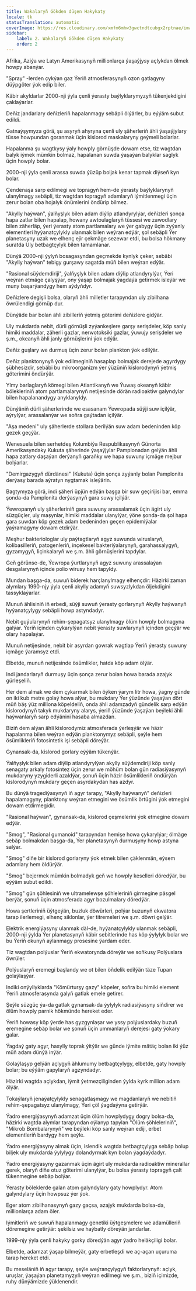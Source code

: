 ```yaml
---
title: Wakalaryň Gökden düşen Hakykaty
locale: tk
statusTranslation: automatic
coverImage: https://res.cloudinary.com/xmfm6mhw3gwctndtcubgx2rptnae/image/upload/v1741354419/small_cover_la_gran_rebelion_28716e29d2.webp
sidebar:
    label: 2. Wakalaryň Gökden düşen Hakykaty
    order: 2
---
```

Afrika, Aziýa we Latyn Amerikasynyň millionlarça ýaşaýjysy açlykdan ölmek howpy abanýar.

"Spray" -lerden çykýan gaz Ýeriň atmosferasynyň ozon gatlagyny düýpgöter ýok edip biler.

 Käbir akyldarlar 2000-nji ýyla çenli ýerasty baýlyklarymyzyň tükenjekdigini çaklaýarlar.

Deňiz jandarlary deňizleriň hapalanmagy sebäpli ölýärler, bu eýýäm subut edildi.

Gatnaýşymyza görä, şu asyryň ahyryna çenli uly şäherleriň ähli ýaşaýjylary tüsse howpundan goranmak üçin kislorod maskalaryny geýmeli bolarlar.

Hapalanma şu wagtkysy ýaly howply görnüşde dowam etse, tiz wagtdan balyk iýmek mümkin bolmaz, hapalanan suwda ýaşaýan balyklar saglyk üçin howply bolar.

2000-nji ýyla çenli arassa suwda ýüzüp boljak kenar tapmak diýseň kyn bolar.

Çendenaşa sarp edilmegi we topragyň hem-de ýerasty baýlyklarynyň ulanylmagy sebäpli, tiz wagtdan topragyň adamlaryň iýmitlenmegi üçin zerur bolan oba hojalyk önümlerini öndürip bilmez.

"Akylly haýwan", ýalňyşlyk bilen adam diýlip atlandyrylýar, deňizleri şonça hapa zatlar bilen hapalap, howany awtoulaglaryň tüssesi we zawodlary bilen zäherläp, ýeri ýerasty atom partlamalary we ýer gabygy üçin zyýanly elementleri hyýanatçylykly ulanmak bilen weýran edýär, şol sebäpli Ýer planetasyny uzak we elhenç ejir çekmäge sezewar etdi, bu bolsa hökmany suratda Uly betbagtçylyk bilen tamamlanar.

Dünýä 2000-nji ýylyň bosagasyndan geçmekde kynlyk çeker, sebäbi "Akylly haýwan" tebigy gurşawy sagatda müň bilen weýran edýär.

"Rasional süýdemdiriji", ýalňyşlyk bilen adam diýlip atlandyrylýar, Ýeri weýran etmäge çalyşýar, ony ýaşap bolmajak ýagdaýa getirmek isleýär we muny başarýandygy hem aýdyňdyr.

Deňizlere degişli bolsa, olaryň ähli milletler tarapyndan uly zibilhana öwrülendigi görnüp dur.

Dünýäde bar bolan ähli zibilleriň ýetmiş göterimi deňizlere gidýär.

Uly mukdarda nebit, dürli görnüşli zyýankeşlere garşy serişdeler, köp sanly himiki maddalar, zäherli gazlar, nerwotoksiki gazlar, ýuwujy serişdeler we ş.m., okeanyň ähli janly görnüşlerini ýok edýär.

Deňiz guşlary we durmuş üçin zerur bolan plankton ýok edilýär.

Deňiz planktonynyň ýok edilmeginiň hasaplap bolmajak derejede agyrdygy şübhesizdir, sebäbi bu mikroorganizm ýer ýüzüniň kislorodynyň ýetmiş göterimini öndürýär.

Ylmy barlaglaryň kömegi bilen Atlantikanyň we Ýuwaş okeanyň käbir bölekleriniň atom partlamalarynyň netijesinde dörän radioaktiw galyndylar bilen hapalanandygy anyklanyldy.

Dünýäniň dürli şäherlerinde we esasanam Ýewropada süýji suw içilýär, aýrylýar, arassalanýar we soňra gaýtadan içilýär.

"Aşa medeni" uly şäherlerde stollara berilýän suw adam bedeninden köp gezek geçýär.

Wenesuela bilen serhetdeş Kolumbiýa Respublikasynyň Günorta Amerikasyndaky Kukuta şäherinde ýaşaýjylar Pamplonadan gelýän ähli hapa zatlary daşaýan derýanyň garaňky we hapa suwuny içmäge mejbur bolýarlar.

"Demirgazygyň dürdänesi" (Kukuta) üçin şonça zyýanly bolan Pamplonita derýasy barada aýratyn nygtamak isleýärin.

Bagtymyza görä, indi şäheri üpjün edýän başga bir suw geçirijisi bar, emma şonda-da Pamplonita derýasynyň gara suwy içilýär.

Ýewropanyň uly şäherleriniň gara suwuny arassalamak üçin ägirt uly süzgüçler, uly maşynlar, himiki maddalar ulanylýar, ýöne şonda-da şol hapa gara suwdan köp gezek adam bedeninden geçen epidemiýalar ýaýramagyny dowam etdirýär.

Meşhur bakteriologlar uly paýtagtlaryň agyz suwunda wiruslaryň, kolibasilleriň, patogenleriň, inçekesel bakteriýalarynyň, garahassalygyň, gyzamygyň, liçinkalaryň we ş.m. ähli görnüşlerini tapdylar.

Geň görünse-de, Ýewropa ýurtlarynyň agyz suwuny arassalaýan desgalarynyň içinde polio wirusy hem tapyldy.

Mundan başga-da, suwuň biderek harçlanylmagy elhençdir: Häzirki zaman alymlary 1990-njy ýyla çenli akylly adamyň suwsyzlykdan öljekdigini tassyklaýarlar.

Munuň ählisiniň iň erbedi, süýji suwuň ýerasty gorlarynyň Akylly haýwanyň hyýanatçylygy sebäpli howp astyndadyr.

Nebit guýularynyň rehim-şepagatsyz ulanylmagy ölüm howply bolmagyna galýar. Ýeriň içinden çykarylýan nebit ýerasty suwlarynyň içinden geçýär we olary hapalaýar.

Munuň netijesinde, nebit bir asyrdan gowrak wagtlap Ýeriň ýerasty suwuny içmäge ýaramsyz etdi.

Elbetde, munuň netijesinde ösümlikler, hatda köp adam ölýär.

Indi jandarlaryň durmuşy üçin şonça zerur bolan howa barada azajyk gürleşeliň.

Her dem almak we dem çykarmak bilen öýken ýarym litr howa, ýagny günde on iki kub metre golaý howa alýar, bu mukdary Ýer ýüzünde ýaşaýan dört müň bäş ýüz milliona köpeldeliň, onda ähli adamzadyň gündelik sarp edýän kislorodynyň takyk mukdaryny alarys, ýeriň ýüzünde ýaşaýan beýleki ähli haýwanlaryň sarp edýänini hasaba almazdan.

Biziň dem alýan ähli kislorodymiz atmosferada ýerleşýär we häzir hapalanma bilen weýran edýän planktonymyz sebäpli, şeýle hem ösümlikleriň fotosintetik işi sebäpli döreýär.

Gynansak-da, kislorod gorlary eýýäm tükenýär.

Ýalňyşlyk bilen adam diýlip atlandyrylýan akylly süýdemdiriji köp sanly senagaty arkaly fotosintez üçin zerur we möhüm bolan gün radiasiýasynyň mukdaryny yzygiderli azaldýar, şonuň üçin häzir ösümlikleriň öndürýän kislorodynyň mukdary geçen asyrdakydan has azdyr.

Bu dünýä tragediýasynyň iň agyr tarapy, "Akylly haýwanyň" deňizleri hapalamagyny, planktony weýran etmegini we ösümlik örtügini ýok etmegini dowam etdirmegidir.

"Rasional haýwan", gynansak-da, kislorod çeşmelerini ýok etmegine dowam edýär.

"Smog", "Rasional gumanoid" tarapyndan hemişe howa çykarylýar; ölmäge sebäp bolmakdan başga-da, Ýer planetasynyň durmuşyny howp astyna salýar.

"Smog" diňe bir kislorod gorlaryny ýok etmek bilen çäklenmän, eýsem adamlary hem öldürýär.

"Smog" bejermek mümkin bolmadyk geň we howply keselleri döredýär, bu eýýäm subut edildi.

"Smog" gün şöhlesiniň we ultramelewşe şöhleleriniň girmegine päsgel berýär, şonuň üçin atmosferada agyr bozulmalary döredýär.

Howa şertleriniň üýtgeýän, buzluk döwürleri, polýar buzunyň ekwatora tarap ilerlemegi, elhenç siklonlar, ýer titremeleri we ş.m. döwri gelýär.

Elektrik energiýasyny ulanmak däl-de, hyýanatçylykly ulanmak sebäpli, 2000-nji ýylda Ýer planetasynyň käbir sebitlerinde has köp ýylylyk bolar we bu Ýeriň okunyň aýlanmagy prosesine ýardam eder.

Tiz wagtdan polýuslar Ýeriň ekwatorynda döreýär we soňkusy Polýuslara öwrüler.

Polýuslaryň eremegi başlandy we ot bilen öňdelik edilýän täze Tupan golaýlaşýar.

Indiki onýyllyklarda "Kömürturşy gazy" köpeler, soňra bu himiki element Ýeriň atmosferasynda galyň gatlak emele getirer.

Şeýle süzgüç ýa-da gatlak gynansak-da ýylylyk radiasiýasyny siňdirer we ölüm howply parnik hökmünde hereket eder.

Ýeriň howasy köp ýerde has gyzgynlaşar we yssy polýuslardaky buzuň eremegine sebäp bolar we şonuň üçin ummanlaryň derejesi gaty ýokary galar.

Ýagdaý gaty agyr, hasylly toprak ýitýär we günde iýmite mätäç bolan iki ýüz müň adam dünýä inýär.

Golaýlaşyp gelýän açlygyň ählumumy betbagtçylygy, elbetde, gaty howply bolar; bu eýýäm gapylaryň agzyndadyr.

Häzirki wagtda açlykdan, iýmit ýetmezçiliginden ýylda kyrk million adam ölýär.

Tokaýlaryň jenaýatçylykly senagatlaşmagy we magdanlaryň we nebitiň rehim-şepagatsyz ulanylmagy, Ýeri çöl ýagdaýyna getirýär.

Ýadro energiýasynyň adamzat üçin ölüm howplydygy dogry bolsa-da, häzirki wagtda alymlar tarapyndan oýlanyp tapylan "Ölüm şöhleleriniň", "Mikrob Bombalarynyň" we beýleki köp sanly weýran ediji, erbet elementleriň bardygy hem şeýle.

Ýadro energiýasyny almak üçin, islendik wagtda betbagtçylyga sebäp bolup biljek uly mukdarda ýylylygy dolandyrmak kyn bolan ýagdaýdadyr.

Ýadro energiýasyny gazanmak üçin ägirt uly mukdarda radioaktiw minerallar gerek, olaryň diňe otuz göterimi ulanylýar, bu bolsa ýerasty topragyň çalt tükenmegine sebäp bolýar.

Ýerasty böleklerde galan atom galyndylary gaty howplydyr. Atom galyndylary üçin howpsuz ýer ýok.

Eger atom zibilhanasynyň gazy gaçsa, azajyk mukdarda bolsa-da, millionlarça adam öler.

Iýmitleriň we suwuň hapalanmagy genetiki üýtgeşmelere we adamülleriň döremegine getirýär: şekilsiz we haýbatly döreýän jandarlar.

1999-njy ýyla çenli hakyky gorky döredýän agyr ýadro heläkçiligi bolar.

Elbetde, adamzat ýaşap bilmeýär, gaty erbetleşdi we aç-açan uçuruma tarap hereket etdi.

Bu meseläniň iň agyr tarapy, şeýle weýrançylygyň faktorlarynyň: açlyk, uruşlar, ýaşaýan planetamyzyň weýran edilmegi we ş.m., biziň içimizde, ruhy dünýämizde ýüklenendir.
